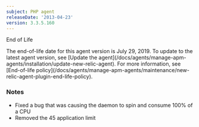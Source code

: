 ```yaml
---
subject: PHP agent
releaseDate: '2013-04-23'
version: 3.3.5.160
---
```


End of Life

<Callout variant="important">
  The end-of-life date for this agent version is July 29, 2019. To update to the latest agent version, see [Update the agent](/docs/agents/manage-apm-agents/installation/update-new-relic-agent). For more information, see [End-of-life policy](/docs/agents/manage-apm-agents/maintenance/new-relic-agent-plugin-end-life-policy).
</Callout>

### Notes

* Fixed a bug that was causing the daemon to spin and consume 100% of a CPU
* Removed the 45 application limit

